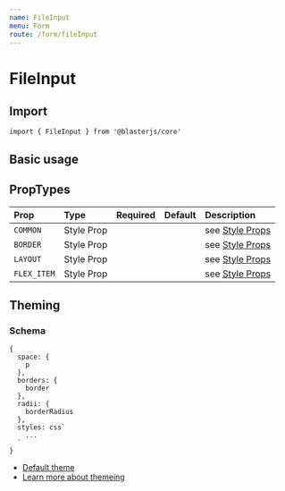 ```yaml
---
name: FileInput
menu: Form
route: /form/fileInput
---
```



# FileInput

## Import
`import { FileInput } from '@blasterjs/core'`

## Basic usage

<Playground>
    <FileInput />
</Playground>


## PropTypes

| Prop | Type | Required | Default | Description |
|:-----|:-----|:---------|:--------|:------------|
| `COMMON` | Style Prop |  |  | see [Style Props](/style-props) |
| `BORDER` | Style Prop |  |  | see [Style Props](/style-props) |
| `LAYOUT` | Style Prop |  |  | see [Style Props](/style-props) |
| `FLEX_ITEM` | Style Prop |  |  | see [Style Props](/style-props) |


## Theming

### Schema
```
{
  space: {
    p
  },
  borders: {
    border
  },
  radii: {
    borderRadius
  },
  styles: css`
    ...
  `
}
```

- [Default theme](https://github.com/raster-foundry/blasterjs/tree/master/packages/core/theme/components/fileInput)
- [Learn more about themeing](#)
